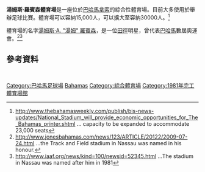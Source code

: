 {{Infobox Stadium
| stadium_name      = 湯姆斯·羅賓森體育場
| nickname          = 
| photo by          = Marvin Storr, www.marvinstorr.com 
| fullname          = Thomas A. Robinson National Stadium 
| location          = [[巴哈馬|巴哈馬]][[拿索_(巴哈馬)|拿索]]伊麗莎白女王體育中心
| image             = [[File:Tommy_Robinson_National_Stadium.jpg|250px]]
| coordinates       =
| broke_ground      = 
| built             = 1981
| opened            = 1981
| renovated         = 2005年因為[[加勒比海盃|加勒比海盃]]
| expanded          =2012年2月23日
| closed            =
| demolished        =
| record attendance = 
| owner             = [[巴哈馬政府|巴哈馬青年、體育和文化部]]
| operator          = 
| surface           = [[草地|草地]]
| construction_cost =
| architect         =
| structural engineer =
| services engineer =
| general_contractor=
| project_manager   =
| main_contractors  =
| former_names      =
| tenants           = <center> [[巴哈馬足球代表隊|巴哈馬足球代表隊]] <br> [[Bears_FC|IM Bears FC]] <br> [[College_of_the_Bahamas|COB]]<br> [[Bahamas_Bowl|Bahamas Bowl]]
| seating_capacity  = 15,023 (可擴大至30,000)
| dimensions        = 
}}


'''湯姆斯·羅賓森體育場'''是一座位於[[巴哈馬|巴哈馬]][[拿索_(巴哈馬)|拿索]]的綜合性體育場。目前大多使用於舉辦足球比賽。體育場可以容納15,000人，可以擴大至容納30000人。<ref>http://www.thebahamasweekly.com/publish/bis-news-updates/National_Stadium_will_provide_economic_opportunities_for_The_Bahamas_printer.shtml {{Wayback|url=http://www.thebahamasweekly.com/publish/bis-news-updates/National_Stadium_will_provide_economic_opportunities_for_The_Bahamas_printer.shtml |date=20140504015312 }} ... capacity to be expanded to accommodate 23,000 seats</ref>


體育場的名字[[湯姆·羅賓森|湯姆斯·A. "湯姆" 羅賓森]]，是一位[[田徑|田徑]]明星，曾代表[[巴哈馬|巴哈馬]]數屆奧運會。<ref>http://www.jonesbahamas.com/news/123/ARTICLE/20122/2009-07-24.html{{dead link|date=2018年1月 |bot=InternetArchiveBot |fix-attempted=yes }} ...the Track and Field stadium in Nassau was named in his honour.</ref><ref>http://www.iaaf.org/news/kind=100/newsid=52345.html ...The stadium in Nassau was named after him in 1981</ref>





==參考資料==       
 {{reflist}}  

{{Coord|25|3|20.05|N|77|21|31.45|W|type:landmark_region:BS|display=title}}

[[Category:巴哈馬足球場|Category:巴哈馬足球場]]
[[Category:國家體育場|Bahamas]]
[[Category:綜合體育場|Category:綜合體育場]]
[[Category:1981年完工體育場館|Category:1981年完工體育場館]]